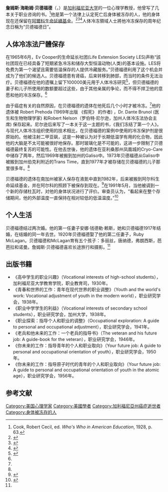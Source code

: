 {{copyedit|time=2015-05-15T05:04:41+00:00}}
'''詹姆斯·海勒姆·贝德福德'''（{{lang-en|James Hiram Bedford}}，{{bd|1893年|4月20日|1967年|1月12日}}）是[[加利福尼亚大学|加利福尼亚大学]]的一位心理学教授，他曾写了几本关于职业咨询的书。<ref>Cook, Robert Cecil, ed. ''Who's Who in American Education'', 1928, p. 63.</ref>他是第一个法律上认定死亡后身体被冻存的人，他的身体现在还保留在[[阿爾科生命延續基金|阿爾科生命延續基金]]。<ref>{{cite web | last = Perry | first = Mike | title = A Freezing Before Bedford’s | work = Physical Immortality 2(2) 7 (2nd Q 2004) | publisher = Depressed metabolism | url = http://www.depressedmetabolism.com/a-freezing-before-bedfords/ | accessdate = 2010-12-09 | deadurl = yes | archiveurl = https://web.archive.org/web/20101129043743/http://www.depressedmetabolism.com/a-freezing-before-bedfords/ | archivedate = 2010-11-29 }}</ref><ref>{{Cite web |url=http://www.galenpress.com/extras/extra32.htm |title=GALEN PRESS Medical Book Extras SOULS ON ICE |access-date=2015-05-15 |archive-date=2019-03-27 |archive-url=https://web.archive.org/web/20190327102728/https://galenpress.com/extras/extra32.htm |dead-url=no }}</ref><ref>{{cite web | title = Dr James Hiram Bedford | publisher = [[Find_A_Grave|Find A Grave]] | date = July 26, 2008 | url = http://www.findagrave.com/cgi-bin/fg.cgi?page=gr&GRid=28544550 | accessdate = 2008-08-22 | archive-date = 2012-07-10 | archive-url = https://www.webcitation.org/693tHddZr?url=http://www.findagrave.com/cgi-bin/fg.cgi?page=gr | dead-url = no }}</ref>人体冷冻領域人士將他冷冻保存的周年纪念日稱为“贝德福德日”。

==人体冷冻法尸體保存==

在1965年6月，Ev Cooper的生命延长社团(Life Extension Society LES)声称“該社团现在已经具备了短期紧急冷冻和储存大型恒温动物(人类)的基本设施。LES将免费为第一个渴望且需要低温保存的人提供冷藏服务。”贝德福德利用了这个机会并成为了他们的候选人。贝德福德患有肾癌，后来转移到肺部，而当时的条件无法治疗。贝德福德在他的遗嘱上留下100000美元用于人体冷冻研究<ref name="dear dr. bedford">{{cite web | title = Dear Dr. Bedford (and those who will care for you after I do) | publisher = Cryonics | date = July 1991 | url = http://www.alcor.org/Library/html/BedfordLetter.htm | accessdate = 2009-08-23 | archive-date = 2012-07-10 | archive-url = https://www.webcitation.org/693tIKANk?url=http://www.alcor.org/Library/html/BedfordLetter.htm | dead-url = no }}</ref>，但贝德福德的妻子和儿子所使用的数额要超过这些，由于其他亲属的争论，而不得不捍卫他的意愿和他的冷冻保存。<ref name="dear dr. bedford"/>

由于癌症有关的自然原因，在贝德福德的遗体在他死后几个小时才被冷冻。<ref name="dear dr. bedford"/>他的遗体被 Robert Prehoda (1969年出版 《假死》 的作者) ，Dr. Dante Brunol (医生和生物物理学家) 和Robert Nelson（罗伯特·尼尔逊，加州人体冷冻法协会主席) 保存起来。尼尔逊后来写了一本关于这一主题的书，《我们冻结了第一个人》。与现代人体冷冻组织使用的技术相比，在贝德福德的案例中使用的冷冻保护剂是很原始的。他被注射二甲亚砜，这是一种被认为对于长期低温学有用的化合物，因此他的大脑是不太可能被很好地保存。那时玻璃化是不可能的，这进一步限制了贝德福德最终复苏的可能性。在他去世後，他的遗体在亚利桑那州凤凰城的Cryo-Care 中储存了两年，然后1969年被搬到加州的Galiso中。1973年贝德福德从Galiso中被搬到加州伯克利附近的Trans Time，直到1977年才被存储在贝德福德的儿子那里很多年。<ref name="dear dr. bedford"/>

贝德福德的遗体在南加州被家人保存在液氮中直到1982年，后来被搬到阿尔科生命延续基金，并在阿尔科的照顾下被保存到现在。<ref name="perry history">{{cite web
| url = http://www.alcor.org/Library/html/suspensionfailures.html
| last = Perry
| first = R. Michael
| work = Cryonics
| year = 1992
| publisher = Alcor Life Extension Foundation
| accessdate = 2009-08-22
| title = Suspension Failures: Lessons from the Early Years
| archive-date = 2020-08-19
| archive-url = https://web.archive.org/web/20200819041119/https://alcor.org/Library/html/suspensionfailures.html
| dead-url = no
}}</ref>在1991年5月，当他被调到一个新的存储杜瓦时，对他的身体状况进行了评价。审查员认为，“看起来在整个存储期间，他的外部温度一直保持在相对较低的低温温度。”<ref>{{cite news | title = Evaluation of the Condition of Dr. James H. Bedford After 24 Years of Cryonic Suspension | publisher = [[Alcor_Life_Extension_Foundation|Alcor Life Extension Foundation]] | date = August 1991 | url = http://www.alcor.org/Library/html/BedfordCondition.html | accessdate = 2009-08-23 | archive-date = 2016-07-07 | archive-url = https://web.archive.org/web/20160707175607/http://www.alcor.org/Library/html/BedfordCondition.html | dead-url = no }}</ref>

==个人生活==
贝德福德结过两次婚。他的第一任妻子安娜·钱德勒·赖斯，她和贝德福德1917年结婚，在结婚的同一年去世。1920年贝德福德娶了他的第二任妻子，Ruby McLagan。贝德福德和McLagan育有五个孩子：多丽丝，唐纳德，弗朗西斯，芭芭拉和诺曼。詹姆斯·贝德福德喜欢长途旅行和摄影。<ref name="dear dr. bedford"/>

==出版书籍==
* 《高中学生的职业兴趣》（Vocational interests of high-school students），加利福尼亚大学教育学院，职业教育司，1930年。
* 《青春和世界的工作：青年在现代世界的职业调整》（Youth and the world's work: Vocational adjustment of youth in the modern world），职业研究学会，1938年。
* 《职业中学学生的利益》（Vocational interests of secondary school students），职业研究学会，加州大学，1938年。
* 《职业探索：指导个人和职业的调整》（Occupational exploration: A guide to personal and occupational adjustment），职业研究学会，1941年。
* 《老兵和他未来的工作：一个老兵的指导书》（The veteran and his future job: A guide-book for the veteran），职业研究学会，1946年。
* 《你未来的工作：指导青年的个人和职业取向》（Your future job: A guide to personal and occupational orientation of youth），职业研究学会，1950年。
* 《你未来的工作：指导原子时代的青年的个人和职业取向》（Your future job: A guide to personal and occupational orientation of youth in the atomic age），职业研究学会，1956年。

==参考文献==
<references/>

{{Authority control}}
[[Category:美国心理学家|Category:美国心理学家]]
[[Category:美國學者|Category:美國學者]]
[[Category:加利福尼亞州癌症逝世者|Category:加利福尼亞州癌症逝世者]]
[[Category:身体被冻存的人|Category:身体被冻存的人]]